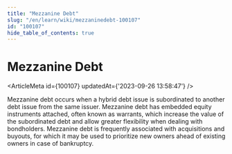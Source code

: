 ```yaml
---
title: "Mezzanine Debt"
slug: "/en/learn/wiki/mezzaninedebt-100107"
id: "100107"
hide_table_of_contents: true
---
```



# Mezzanine Debt

<ArticleMeta id={100107} updatedAt={'2023-09-26 13:58:47'} />
<div className='border-solid border-b border-t-0 my-4 border-[var(--ifm-color-gray-300)]' />

Mezzanine debt occurs when a hybrid debt issue is subordinated to another debt issue from the same issuer. Mezzanine debt has embedded equity instruments attached, often known as warrants, which increase the value of the subordinated debt and allow greater flexibility when dealing with bondholders. Mezzanine debt is frequently associated with acquisitions and buyouts, for which it may be used to prioritize new owners ahead of existing owners in case of bankruptcy.
